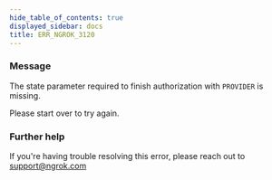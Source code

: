 ```yaml
---
hide_table_of_contents: true
displayed_sidebar: docs
title: ERR_NGROK_3120
---
```


### Message

The state parameter required to finish authorization with `PROVIDER` is missing.

Please start over to try again.

<ErrorDetails />

### Further help

If you're having trouble resolving this error, please reach out to [support@ngrok.com](mailto:support@ngrok.com?subject=Help%20with%20ERR_NGROK_3120)

